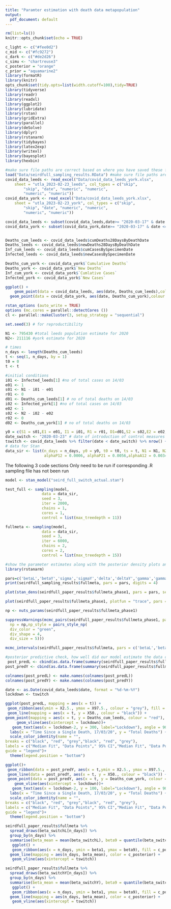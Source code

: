 ```yaml
---
title: "Paramter estimation with death data metapopulation"
output:
  pdf_document: default
---
```


```r
rm(list=ls())
knitr::opts_chunk$set(echo = TRUE)
```
```r
c_light <- c("#fee0d2")
c_mid <- c("#fc9272")
c_dark <- c("#de2d26")
c_simu <- "chartreuse3"
c_posterior = "orange"
c_prior = "aquamarine2"
library(formatR)
library(knitr)
opts_chunk$set(tidy.opts=list(width.cutoff=100),tidy=TRUE)
library(tidyverse)
library(readr)
library(readxl)
library(ggplot2)
library(lubridate)
library(rstan)
library(gridExtra)
library(parallel)
library(deSolve)
library(dplyr)
library(rstanarm)
library(tidybayes)
library(latex2exp)
library(writexl)
library(bayesplot)
library(hexbin)
```
```r
#make sure file paths are correct based on where you have saved these files
load("Data/seirdfull_sampling_results.RData") #make sure file paths are correct based on where you have saved these files
covid_data_leeds <- read_excel("Data/covid_data_leeds_york.xlsx", 
    sheet = "utla_2023-02-23_leeds", col_types = c("skip", 
        "skip", "date", "numeric", "numeric", 
        "numeric", "numeric"))
covid_data_york <- read_excel("Data/covid_data_leeds_york.xlsx", 
    sheet = "utla_2023-02-23_york", col_types = c("skip", 
        "skip", "date", "numeric", "numeric", 
        "numeric", "numeric"))

covid_data_leeds <- subset(covid_data_leeds,date>= "2020-03-17" & date <= "2020-7-18")
covid_data_york <- subset(covid_data_york,date>= "2020-03-17" & date <= "2020-7-18")


Deaths_cum_leeds <- covid_data_leeds$cumDeaths28DaysByDeathDate
Deaths_leeds <- covid_data_leeds$newDeaths28DaysByDeathDate
Inf_cum_leeds <- covid_data_leeds$cumCasesBySpecimenDate
Infected_leeds <- covid_data_leeds$newCasesBySpecimenDate 

Deaths_cum_york <- covid_data_york$`Cumulative Deaths`
Deaths_york <- covid_data_york$`New Deaths`
Inf_cum_york <- covid_data_york$`Cumlative Cases`
Infected_york <- covid_data_york$`New Cases`

ggplot() +
    geom_point(data = covid_data_leeds, aes(date, Deaths_cum_leeds),colour = 'plum2', size = 2) +
  geom_point(data = covid_data_york, aes(date, Deaths_cum_york),colour = 'red', size = 2)
```
```r
rstan_options (auto_write = TRUE)
options (mc.cores = parallel::detectCores ())
cl <- parallel::makeCluster(3, setup_strategy = "sequential")

set.seed(3) # for reproductibility

N1 <- 795430 #total leeds population estimate for 2020
N2<- 211116 #york estimate for 2020

# times
n_days <- length(Deaths_cum_leeds)
t <- seq(1, n_days, by = 1)
t0 = 0
t <- t

#initial conditions
i01 <- Infected_leeds[1] #no of total cases on 14/03
e01 <- 1
s01 <- N1 - i01 - e01
r01 <- 0
d01 <- Deaths_cum_leeds[1] # no of total deaths on 14/03
i02 <- Infected_york[1] #no of total cases on 14/03
e02 <- 1
s02 <- N2 - i02 - e02
r02 <- 0
d02 <- Deaths_cum_york[1] # no of total deaths on 14/03

y0 = c(S1 = s01,E1 = e01, I1 = i01, R1 = r01, D1=d01,S2 = s02,E2 = e02, I2 = i02, R2 = r02, D=d02)
date_switch <- "2020-03-23" # date of introduction of control measures
tswitch <- covid_data_leeds %>% filter(date < date_switch) %>% nrow() + 1 # convert time to number
# data for Stan
data_sir <- list(n_days = n_days, y0 = y0, t0 = t0, ts = t, N1 = N1, N2 = N2, newdeaths1 = Deaths_cum_leeds, newdeaths2 = Deaths_cum_york,tswitch=tswitch, 
                 alphaP12 = 0.0006, alphaP21 = 0.0056,alphaA12 = 0.0034, alphaA21 = 0.0253)
```

The following 3 code sections Only need to be run if corresponding .R sampling file has not been run

```r
model <- stan_model("seird_full_switch_actual.stan")
```

```r
test_full <- sampling(model,
                data = data_sir,
                seed = 3,
                iter = 2000,
                chains = 1,
                cores = 1,
                control = list(max_treedepth = 11))

```
```r
fullmeta <- sampling(model,
                data = data_sir,
                seed = 3,
                iter = 6000,
                chains = 2,
                cores = 2,
                control = list(max_treedepth = 15))
```
```r
#show the parameter estimates along with the posterior density plots and the MCMC chains to obsever how well the chains have mixed. 
library(rstanarm)

pars=c('betaL','betaY','sigma','sigmaY','delta','deltaY','gamma','gammaY','nu','nuY', "recovery_time","recovery_timeY","phi",'phiY','latent_period','latent_periodY','eta','mu','xi','eta2','mu2','xi2')
print(seirdfull_sampling_results$fullmeta, pars = pars, digits = 4)

plot(stan_dens(seirdfull_paper_results$fullmeta_phase1, pars = pars, separate_chains = TRUE))

plot(seirdfull_paper_results$fullmeta_phase1, plotfun = "trace", pars = pars, inc_warmup = FALSE)

np <- nuts_params(seirdfull_paper_results$fullmeta_phase1)

suppressWarnings(mcmc_pairs(seirdfull_paper_results$fullmeta_phase1, pars = c('betaL','betaY','sigma','sigmaY','gamma', 'gammaY','delta','deltaY'), off_diag_args = list(size = 1, alpha = 0.5), diag_fun = "dens", off_diag_fun = "hex", condition = pairs_condition(nuts = "accept_stat__"),
  np = np,np_style = pairs_style_np(
  div_color = "green",
  div_shape = 4,
  div_size = 5)))

mcmc_intervals(seirdfull_paper_results$fullmeta, pars = c('betaL','betaY','sigma','sigmaY','gamma', 'gammaY','delta','deltaY'))
```
```r
#posterior predictive check, how well did our model estimate the data curve.
 post_predL <- cbind(as.data.frame(summary(seirdfull_paper_results$fullmeta, pars = "pred_newdeaths1", probs = c(0.025, 0.05, 0.1, 0.5, 0.9, 0.95, 0.975))$summary), t, Deaths_cum_leeds)
post_predY <- cbind(as.data.frame(summary(seirdfull_paper_results$fullmeta, pars = "pred_newdeaths2", probs = c(0.025, 0.05, 0.1, 0.5, 0.9, 0.95, 0.975))$summary), t, Deaths_cum_york)

colnames(post_predL) <- make.names(colnames(post_predL))
colnames(post_predY) <- make.names(colnames(post_predY))

date <- as.Date(covid_data_leeds$date, format = "%d-%m-%Y")
lockdown <- tswitch

ggplot(post_predL, mapping = aes(x = t)) +
 geom_ribbon(aes(ymin = X2.5., ymax = X97.5., colour = "grey"), fill = "grey", alpha = 0.6) + 
 geom_line(mapping = aes(x = t, y = X50., colour = "black")) +
geom_point(mapping = aes(x = t, y = Deaths_cum_leeds, colour = "red"), size = 0.5) +
     geom_vline(aes(xintercept = lockdown))+
   geom_text(aes(x = lockdown-2, y = 300, label="Lockdown"), angle = 90, size=7)+
  labs(x = "Time Since a Single Death, 17/03/20", y = "Total Deaths") +
  scale_color_identity(name = "",
breaks = c("black", "red", "grey","black", "red", "grey"),
labels = c("Median Fit", "Data Points"," 95% CI","Median Fit", "Data Points"," 95% CI"),
guide = "legend")+
  theme(legend.position = "bottom")

ggplot()+
 geom_ribbon(data = post_predY, aes(x = t,ymin = X2.5., ymax = X97.5., colour = "grey"), fill = "grey", alpha = 0.6) + 
 geom_line(data = post_predY, aes(x = t, y = X50., colour = "black")) +
 geom_point(data = post_predY, aes(x = t, y = Deaths_cum_york, colour = "red"), size = 0.5) +
    geom_vline(aes(xintercept = lockdown))+
   geom_text(aes(x = lockdown-2, y = 100, label="Lockdown"), angle = 90, size=7)+
  labs(x = "Time Since a Single Death, 17/03/20", y = "Total Deaths") +
  scale_color_identity(name = "",
breaks = c("black", "red", "grey","black", "red", "grey"),
labels = c("Median Fit", "Data Points"," 95% CI","Median Fit", "Data Points"," 95% CI"),
guide = "legend")+
  theme(legend.position = "bottom")
```

```r
seirdfull_paper_results$fullmeta %>% 
  spread_draws(beta_switchL[n_days]) %>% 
  group_by(n_days) %>% 
  summarise(beta_mean = mean(beta_switchL), beta9 = quantile(beta_switchL, 0.95), beta1 = quantile(beta_switchL, 0.05)) %>% 
   ggplot() +
   geom_ribbon(aes(x = n_days, ymin = beta1, ymax = beta9), fill = c_posterior, alpha=0.35)+
  geom_line(mapping = aes(n_days, beta_mean), color = c_posterior) +
   geom_vline(aes(xintercept = tswitch))

seirdfull_paper_results$fullmeta %>% 
  spread_draws(beta_switchY[n_days]) %>% 
  group_by(n_days) %>% 
  summarise(beta_mean = mean(beta_switchY), beta9 = quantile(beta_switchY, 0.95), beta1 = quantile(beta_switchY, 0.05)) %>% 
   ggplot() +
   geom_ribbon(aes(x = n_days, ymin = beta1, ymax = beta9), fill = c_posterior, alpha=0.35)+
  geom_line(mapping = aes(n_days, beta_mean), color = c_posterior) +
   geom_vline(aes(xintercept = tswitch))
```

